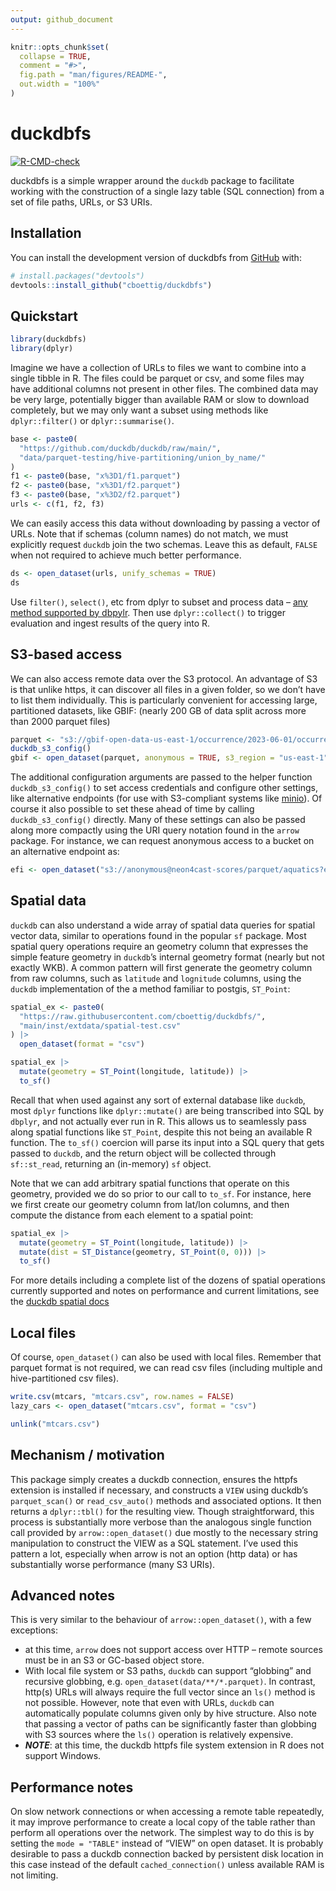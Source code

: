 ```yaml
---
output: github_document
---
```


<!-- README.md is generated from README.Rmd. Please edit that file -->

  
```r
knitr::opts_chunk$set(
  collapse = TRUE,
  comment = "#>",
  fig.path = "man/figures/README-",
  out.width = "100%"
)
```

# duckdbfs

<!-- badges: start -->
[![R-CMD-check](https://github.com/cboettig/duckdbfs/actions/workflows/R-CMD-check.yaml/badge.svg)](https://github.com/cboettig/duckdbfs/actions/workflows/R-CMD-check.yaml)
<!-- badges: end -->


duckdbfs is a simple wrapper around the `duckdb` package to facilitate working with the construction of a single lazy table (SQL connection) from a set of file paths, URLs, or S3 URIs. 

## Installation

You can install the development version of duckdbfs from [GitHub](https://github.com/) with:

``` r
# install.packages("devtools")
devtools::install_github("cboettig/duckdbfs")
```

## Quickstart

```r
library(duckdbfs)
library(dplyr)
```

Imagine we have a collection of URLs to files we want to combine into a single tibble in R.  The files could be parquet or csv, and some files may have additional columns not present in other files.  The combined data may be very large, potentially bigger than available RAM or slow to download completely, but we may only want a subset using methods like `dplyr::filter()` or `dplyr::summarise()`.  


```r
base <- paste0(
  "https://github.com/duckdb/duckdb/raw/main/",
  "data/parquet-testing/hive-partitioning/union_by_name/"
)
f1 <- paste0(base, "x%3D1/f1.parquet")
f2 <- paste0(base, "x%3D1/f2.parquet")
f3 <- paste0(base, "x%3D2/f2.parquet")
urls <- c(f1, f2, f3)
```

We can easily access this data without downloading by passing a vector of URLs. 
Note that if schemas (column names) do not match, we must explicitly request 
`duckdb` join the two schemas. Leave this as default, `FALSE` when not required
to achieve much better performance.

```r
ds <- open_dataset(urls, unify_schemas = TRUE)
ds
```

Use `filter()`, `select()`, etc from dplyr to subset and process data -- [any method supported by dbpylr](https://dbplyr.tidyverse.org/reference/index.html). Then use `dplyr::collect()` to trigger evaluation and ingest results of the query into R.

## S3-based access

We can also access remote data over the S3 protocol. An advantage of S3 is that 
unlike https, it can discover all files in a given folder, so we don't have to list them individually.
This is particularly convenient for accessing large, partitioned datasets, like GBIF: (nearly 200 GB of data split across more than 2000 parquet files)

```r
parquet <- "s3://gbif-open-data-us-east-1/occurrence/2023-06-01/occurrence.parquet"
duckdb_s3_config()
gbif <- open_dataset(parquet, anonymous = TRUE, s3_region = "us-east-1")
```


The additional configuration arguments are passed to the helper function `duckdb_s3_config()` to set access credentials and configure other settings, like alternative endpoints (for use with S3-compliant systems like [minio](https://min.io)).  Of course it also possible to set these ahead of time by calling `duckdb_s3_config()` directly.  Many of these settings can also be passed along more compactly using the URI query notation found in the `arrow` package.  For instance, we can request anonymous access to a bucket on an alternative endpoint as:

```r
efi <- open_dataset("s3://anonymous@neon4cast-scores/parquet/aquatics?endpoint_override=data.ecoforecast.org")
```


## Spatial data

`duckdb` can also understand a wide array of spatial data queries for spatial
vector data, similar to operations found in the popular `sf` package. 
Most spatial query operations require an geometry column that expresses the 
simple feature geometry in `duckdb`'s internal geometry format 
(nearly but not exactly WKB).  A common pattern will first generate the 
geometry column from raw columns, such as `latitude` and `lognitude` columns,
using the `duckdb` implementation of the a method familiar to postgis, `ST_Point`:


```r
spatial_ex <- paste0(
  "https://raw.githubusercontent.com/cboettig/duckdbfs/",
  "main/inst/extdata/spatial-test.csv"
) |>
  open_dataset(format = "csv")

spatial_ex |>
  mutate(geometry = ST_Point(longitude, latitude)) |>
  to_sf()
```

Recall that when used against any sort of external database like `duckdb`, 
most `dplyr` functions like `dplyr::mutate()` are being transcribed into SQL
by `dbplyr`, and not actually ever run in R. This allows us to seamlessly pass
along spatial functions like `ST_Point`, despite this not being an available R
function. The `to_sf()` coercion will parse its input into a SQL query that gets
passed to `duckdb`, and the return object will be collected through
`sf::st_read`, returning an (in-memory) `sf` object. 


Note that we can add arbitrary spatial functions that operate on this geometry,
provided we do so prior to our call to `to_sf`. For instance, here we first
create our geometry column from lat/lon columns, and then compute the distance
from each element to a spatial point:

```r
spatial_ex |>
  mutate(geometry = ST_Point(longitude, latitude)) |>
  mutate(dist = ST_Distance(geometry, ST_Point(0, 0))) |>
  to_sf()
```

For more details including a complete list of the dozens of spatial operations currently supported and notes on performance and current limitations, see the [duckdb spatial docs](https://github.com/duckdblabs/duckdb_spatial)

## Local files

Of course, `open_dataset()` can also be used with local files.  Remember that parquet format is not required, we can read csv files (including multiple and hive-partitioned csv files). 

```r
write.csv(mtcars, "mtcars.csv", row.names = FALSE)
lazy_cars <- open_dataset("mtcars.csv", format = "csv")
```


```r
unlink("mtcars.csv")
```

## Mechanism / motivation

This package simply creates a duckdb connection, ensures the httpfs extension is installed if necessary, and constructs a `VIEW` using duckdb's `parquet_scan()` or `read_csv_auto()` methods and associated options.  It then returns a `dplyr::tbl()` for the resulting view.  Though straightforward, this process is substantially more verbose than the analogous single function call provided by `arrow::open_dataset()` due mostly to the necessary string manipulation to construct the VIEW as a SQL statement.  I've used this pattern a lot, especially when arrow is not an option (http data) or has substantially worse performance (many S3 URIs).


## Advanced notes

This is very similar to the behaviour of `arrow::open_dataset()`, with a few exceptions: 

- at this time, `arrow` does not support access over HTTP -- remote sources must be in an S3 or GC-based object store.
- With local file system or S3 paths, `duckdb` can support "globbing" and recursive globbing, e.g. `open_dataset(data/**/*.parquet)`. In contrast, http(s) URLs will always require the full vector since an `ls()` method is not possible.  However, note that even with URLs, `duckdb` can automatically populate columns given only by hive structure.  Also note that passing a vector of paths can be significantly faster than globbing with S3 sources where the `ls()` operation is relatively expensive.
- ***NOTE***: at this time, the duckdb httpfs file system extension in R does not support Windows. 

## Performance notes

On slow network connections or when accessing a remote table repeatedly, it may improve performance to create a local copy of the table rather than perform all operations over the network.  The simplest way to do this is by setting the `mode = "TABLE"` instead of "VIEW" on open dataset.  It is probably desirable to pass a duckdb connection backed by persistent disk location in this case instead of the default `cached_connection()` unless
available RAM is not limiting. 
